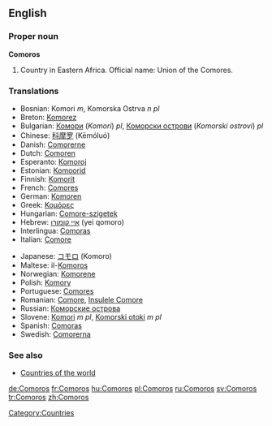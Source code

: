 ==English==
===Proper noun===
{{wikipedia}}
'''Comoros'''

# Country in Eastern Africa. Official name: Union of the Comores.

===Translations===
{{top}}
*Bosnian: Komori ''m'', Komorska Ostrva ''n pl''
*Breton: [[Komorez]]
*Bulgarian: [[Комори]] (''Komori'') ''pl'', [[Коморски острови]] (''Komorski ostrovi'') ''pl''
*Chinese: [[科摩罗]] (Kēmóluó)
*Danish: [[Comorerne]]
*Dutch: [[Comoren]]
*Esperanto: [[Komoroj]]
*Estonian: [[Komoorid]]
*Finnish: [[Komorit]]
*French: [[Comores]]
*German: [[Komoren]]
*Greek: [[Κομόρες]]
*Hungarian: [[Comore-szigetek]]
*Hebrew: [[איי קומורו]] (yei qomoro)
*Interlingua: [[Comoras]]
*Italian: [[Comore]]
{{mid}}
*Japanese: [[コモロ]] (Komoro)
*Maltese: il-[[Komoros]] 
*Norwegian: [[Komorene]]
*Polish: [[Komory]]
*Portuguese: [[Comores]]
*Romanian: [[Comore]], [[Insulele Comore]]
*Russian: [[Коморские острова]]
*Slovene: [[Komori]] ''m pl'', [[Komorski otoki]] ''m pl''
*Spanish: [[Comoras]]
*Swedish: [[Comorerna]]
{{bottom}}

===See also===
* [[Countries of the world]]

[[Category:Countries]]

[[de:Comoros]]
[[fr:Comoros]]
[[hu:Comoros]]
[[pl:Comoros]]
[[ru:Comoros]]
[[sv:Comoros]]
[[tr:Comoros]]
[[zh:Comoros]]